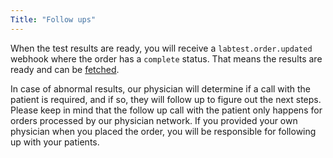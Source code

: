 ```yaml
---
Title: "Follow ups"
---
```


When the test results are ready, you will receive a `labtest.order.updated` webhook where the order has a `complete` status. That means the results are ready and can be [fetched](/lab/results/result-formats).

In case of abnormal results, our physician will determine if a call with the patient is required, and if so, they will follow up to figure out the next steps. Please keep in mind that the follow up call with the patient only happens for orders processed by our physician network. If you provided your own physician when you placed the order, you will be responsible for following up with your patients.
